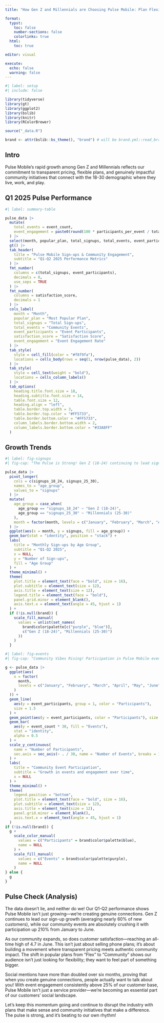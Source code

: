 ```yaml
---
title: "How Gen Z and Millennials are Choosing Pulse Mobile: Plan Flexibility & Community Impact (Q1 2025)"

format: 
  typst:
    toc: false
    number-sections: false
    colorlinks: true
  html:
    toc: true

editor: visual

execute:
  echo: false
  warning: false
---
```


```r
#| label: setup
#| include: false

library(tidyverse)
library(gt)
library(ggplot2)
library(bslib)
library(knitr)
library(RColorBrewer)

source("_data.R")

brand <- attr(bslib::bs_theme(), "brand") # will be brand.yml::read_brand_yml()
```

## Intro

Pulse Mobile's rapid growth among Gen Z and Millennials reflects our commitment to transparent pricing, flexible plans, and 
genuinely impactful community initiatives that connect with the 18-30 demographic where they live, work, and play.

## Q1 2025 Pulse Performance

```r
#| label: summary-table

pulse_data |>
  mutate(
    total_events = event_count,
    event_engagement = paste0(round(100 * participants_per_event / total_signups, 1), "%")
  ) |>
  select(month, popular_plan, total_signups, total_events, event_participants, satisfaction_score, event_engagement) |>
  gt() |>
  tab_header(
    title = "Pulse Mobile Sign-ups & Community Engagement",
    subtitle = "Q1-Q2 2025 Performance Metrics"
  ) |>
  fmt_number(
    columns = c(total_signups, event_participants),
    decimals = 0,
    use_seps = TRUE
  ) |>
  fmt_number(
    columns = satisfaction_score,
    decimals = 1
  ) |>
  cols_label(
    month = "Month",
    popular_plan = "Most Popular Plan",
    total_signups = "Total Sign-ups",
    total_events = "Community Events",
    event_participants = "Event Participants",
    satisfaction_score = "Satisfaction Score",
    event_engagement = "Event Engagement Rate"
  ) |>
  tab_style(
    style = cell_fill(color = "#f8f9fa"),
    locations = cells_body(rows = seq(1, nrow(pulse_data), 2))
  ) |>
  tab_style(
    style = cell_text(weight = "bold"),
    locations = cells_column_labels()
  ) |>
  tab_options(
    heading.title.font.size = 18,
    heading.subtitle.font.size = 14,
    table.font.size = 12,
    heading.align = "left",
    table.border.top.width = 3,
    table.border.top.color = "#FF5733",
    table.border.bottom.color = "#FF5733",
    column_labels.border.bottom.width = 2,
    column_labels.border.bottom.color = "#33A8FF"
  )
```

## Growth Trends

```r
#| label: fig-signups
#| fig-cap: "The Pulse is Strong! Gen Z (18-24) continuing to lead sign-up growth with both demographics showing positive momentum."

pulse_data |>
  pivot_longer(
    cols = c(signups_18_24, signups_25_30),
    names_to = "age_group", 
    values_to = "signups"
  ) |>
  mutate(
    age_group = case_when(
      age_group == "signups_18_24" ~ "Gen Z (18-24)",
      age_group == "signups_25_30" ~ "Millennials (25-30)"
    ),
    month = factor(month, levels = c("January", "February", "March", "April", "May", "June"))
  ) |>
  ggplot(aes(x = month, y = signups, fill = age_group)) +
  geom_bar(stat = "identity", position = "stack") +
  labs(
    title = "Monthly Sign-ups by Age Group",
    subtitle = "Q1-Q2 2025",
    x = NULL,
    y = "Number of Sign-ups",
    fill = "Age Group"
  ) +
  theme_minimal() +
  theme(
    plot.title = element_text(face = "bold", size = 16),
    plot.subtitle = element_text(size = 12),
    axis.title = element_text(size = 12),
    legend.title = element_text(face = "bold"),
    panel.grid.minor = element_blank(),
    axis.text.x = element_text(angle = 45, hjust = 1)
  ) +
  if (!is.null(brand)) {
    scale_fill_manual(
      values = unlist(set_names(
        brand$color$palette[c("purple", "blue")],
        c("Gen Z (18-24)", "Millennials (25-30)")
      ))
    )
  }
```

```r
#| label: fig-events
#| fig-cap: "Community Vibes Rising! Participation in Pulse Mobile events showing strong upward trajectory as we expand our authentic connection with customers."

g <- pulse_data |>
  ggplot(aes(
    x = factor(
      month,
      levels = c("January", "February", "March", "April", "May", "June")
    )
  )) +
  geom_line(
    aes(y = event_participants, group = 1, color = "Participants"),
    size = 1.5
  ) +
  geom_point(aes(y = event_participants, color = "Participants"), size = 3) +
  geom_bar(
    aes(y = event_count * 30, fill = "Events"),
    stat = "identity",
    alpha = 0.5
  ) +
  scale_y_continuous(
    name = "Number of Participants",
    sec.axis = sec_axis(~ . / 30, name = "Number of Events", breaks = 1:10)
  ) +
  labs(
    title = "Community Event Participation",
    subtitle = "Growth in events and engagement over time",
    x = NULL
  ) +
  theme_minimal() +
  theme(
    legend.position = "bottom",
    plot.title = element_text(face = "bold", size = 16),
    plot.subtitle = element_text(size = 12),
    axis.title = element_text(size = 12),
    panel.grid.minor = element_blank(),
    axis.text.x = element_text(angle = 45, hjust = 1)
  )
if (!is.null(brand)) {
  g +
    scale_color_manual(
      values = c("Participants" = brand$color$palette$blue),
      name = NULL
    ) +
    scale_fill_manual(
      values = c("Events" = brand$color$palette$purple),
      name = NULL
    )
} else {
  g
}
```

## Pulse Check (Analysis)

The data doesn't lie, and neither do we! Our Q1-Q2 performance shows Pulse Mobile isn't just growing—we're creating genuine 
connections. Gen Z continues to lead our sign-up growth (averaging nearly 60% of new customers), while our community events 
are absolutely crushing it with participation up 210% from January to June.

As our community expands, so does customer satisfaction—reaching an all-time high of 4.7 in June. This isn't just about 
selling phone plans; it's about building a movement where transparent pricing meets authentic community impact. The shift in 
popular plans from "Flex" to "Community" shows our audience isn't just looking for flexibility; they want to feel part of 
something bigger.

Social mentions have more than doubled over six months, proving that when you create genuine connections, people actually 
want to talk about you! With event engagement consistently above 25% of our customer base, Pulse Mobile isn't just a service 
provider—we're becoming an essential part of our customers' social landscape.

Let's keep this momentum going and continue to disrupt the industry with plans that make sense and community initiatives that
make a difference. The pulse is strong, and it's beating to our own rhythm!